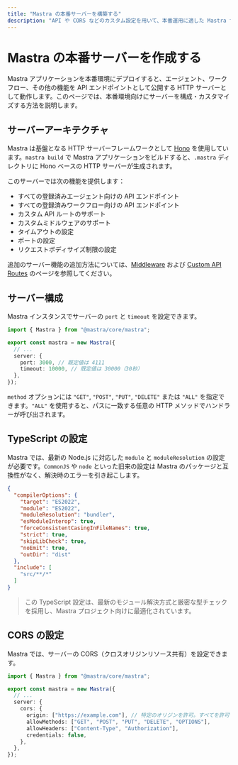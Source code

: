 ```yaml
---
title: "Mastra の本番サーバーを構築する"
description: "API や CORS などのカスタム設定を用いて、本番運用に適した Mastra サーバーを構成し、デプロイする方法を学ぶ"
---
```


# Mastra の本番サーバーを作成する

Mastra アプリケーションを本番環境にデプロイすると、エージェント、ワークフロー、その他の機能を API エンドポイントとして公開する HTTP サーバーとして動作します。このページでは、本番環境向けにサーバーを構成・カスタマイズする方法を説明します。

## サーバーアーキテクチャ

Mastra は基盤となる HTTP サーバーフレームワークとして [Hono](https://hono.dev) を使用しています。`mastra build` で Mastra アプリケーションをビルドすると、`.mastra` ディレクトリに Hono ベースの HTTP サーバーが生成されます。

このサーバーでは次の機能を提供します：

- すべての登録済みエージェント向けの API エンドポイント
- すべての登録済みワークフロー向けの API エンドポイント
- カスタム API ルートのサポート
- カスタムミドルウェアのサポート
- タイムアウトの設定
- ポートの設定
- リクエストボディサイズ制限の設定

追加のサーバー機能の追加方法については、[Middleware](/docs/server-db/middleware) および
[Custom API Routes](/docs/server-db/custom-api-routes) のページを参照してください。

## サーバー構成

Mastra インスタンスでサーバーの `port` と `timeout` を設定できます。

```typescript filename="src/mastra/index.ts" copy showLineNumbers
import { Mastra } from "@mastra/core/mastra";

export const mastra = new Mastra({
  // ...
  server: {
    port: 3000, // 既定値は 4111
    timeout: 10000, // 既定値は 30000（30秒）
  },
});
```

`method` オプションには `"GET"`, `"POST"`, `"PUT"`, `"DELETE"` または `"ALL"` を指定できます。`"ALL"` を使用すると、パスに一致する任意の HTTP メソッドでハンドラーが呼び出されます。

## TypeScript の設定

Mastra では、最新の Node.js に対応した `module` と `moduleResolution` の設定が必要です。`CommonJS` や `node` といった旧来の設定は Mastra のパッケージと互換性がなく、解決時のエラーを引き起こします。

```json {4-5} filename="tsconfig.json" copy
{
  "compilerOptions": {
    "target": "ES2022",
    "module": "ES2022",
    "moduleResolution": "bundler",
    "esModuleInterop": true,
    "forceConsistentCasingInFileNames": true,
    "strict": true,
    "skipLibCheck": true,
    "noEmit": true,
    "outDir": "dist"
  },
  "include": [
    "src/**/*"
  ]
}
```

> この TypeScript 設定は、最新のモジュール解決方式と厳密な型チェックを採用し、Mastra プロジェクト向けに最適化されています。

## CORS の設定

Mastra では、サーバーの CORS（クロスオリジンリソース共有）を設定できます。

```typescript filename="src/mastra/index.ts" copy showLineNumbers
import { Mastra } from "@mastra/core/mastra";

export const mastra = new Mastra({
  // ...
  server: {
    cors: {
      origin: ["https://example.com"], // 特定のオリジンを許可。すべてを許可する場合は '*'
      allowMethods: ["GET", "POST", "PUT", "DELETE", "OPTIONS"],
      allowHeaders: ["Content-Type", "Authorization"],
      credentials: false,
    },
  },
});
```